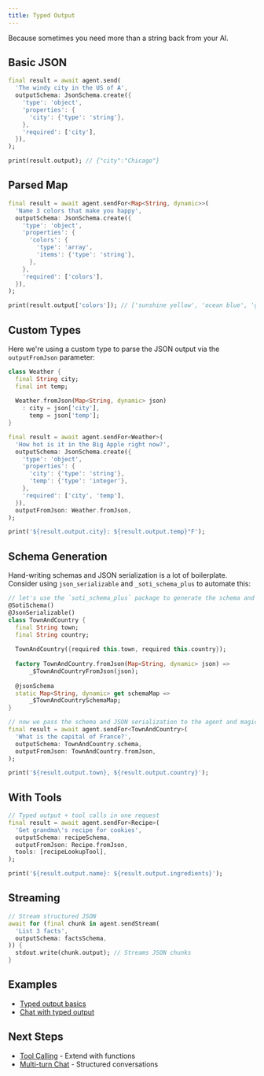 ```yaml
---
title: Typed Output
---
```


Because sometimes you need more than a string back from your AI.

## Basic JSON

```dart
final result = await agent.send(
  'The windy city in the US of A',
  outputSchema: JsonSchema.create({
    'type': 'object',
    'properties': {
      'city': {'type': 'string'},
    },
    'required': ['city'],
  }),
);

print(result.output); // {"city":"Chicago"}
```

## Parsed Map

```dart
final result = await agent.sendFor<Map<String, dynamic>>(
  'Name 3 colors that make you happy',
  outputSchema: JsonSchema.create({
    'type': 'object',
    'properties': {
      'colors': {
        'type': 'array',
        'items': {'type': 'string'},
      },
    },
    'required': ['colors'],
  }),
);

print(result.output['colors']); // ['sunshine yellow', 'ocean blue', 'grass green']
```

## Custom Types

Here we're using a custom type to parse the JSON output via the `outputFromJson` parameter:

```dart
class Weather {
  final String city;
  final int temp;
  
  Weather.fromJson(Map<String, dynamic> json)
    : city = json['city'],
      temp = json['temp'];
}

final result = await agent.sendFor<Weather>(
  'How hot is it in the Big Apple right now?',
  outputSchema: JsonSchema.create({
    'type': 'object',
    'properties': {
      'city': {'type': 'string'},
      'temp': {'type': 'integer'},
    },
    'required': ['city', 'temp'],
  }),
  outputFromJson: Weather.fromJson,
);

print('${result.output.city}: ${result.output.temp}°F');
```

## Schema Generation

Hand-writing schemas and JSON serialization is a lot of boilerplate. Consider
using `json_serializable` and `_soti_schema_plus` to automate this:

```dart
// let's use the `soti_schema_plus` package to generate the schema and JSON serialization
@SotiSchema()
@JsonSerializable()
class TownAndCountry {
  final String town;
  final String country;
  
  TownAndCountry({required this.town, required this.country});
  
  factory TownAndCountry.fromJson(Map<String, dynamic> json) =>
      _$TownAndCountryFromJson(json);
  
  @jsonSchema
  static Map<String, dynamic> get schemaMap => 
      _$TownAndCountrySchemaMap;
}

// now we pass the schema and JSON serialization to the agent and magic happens
final result = await agent.sendFor<TownAndCountry>(
  'What is the capital of France?',
  outputSchema: TownAndCountry.schema,
  outputFromJson: TownAndCountry.fromJson,
);

print('${result.output.town}, ${result.output.country}');
```

## With Tools

```dart
// Typed output + tool calls in one request
final result = await agent.sendFor<Recipe>(
  'Get grandma\'s recipe for cookies',
  outputSchema: recipeSchema,
  outputFromJson: Recipe.fromJson,
  tools: [recipeLookupTool],
);

print('${result.output.name}: ${result.output.ingredients}');
```

## Streaming

```dart
// Stream structured JSON
await for (final chunk in agent.sendStream(
  'List 3 facts',
  outputSchema: factsSchema,
)) {
  stdout.write(chunk.output); // Streams JSON chunks
}
```

## Examples

- [Typed output basics](https://github.com/csells/dartantic_ai/blob/main/packages/dartantic_ai/example/bin/typed_output.dart)
- [Chat with typed output](https://github.com/csells/dartantic_ai/blob/main/packages/dartantic_ai/example/bin/chat.dart)

## Next Steps

- [Tool Calling](/tool-calling) - Extend with functions
- [Multi-turn Chat](/multi-turn-chat) - Structured conversations
